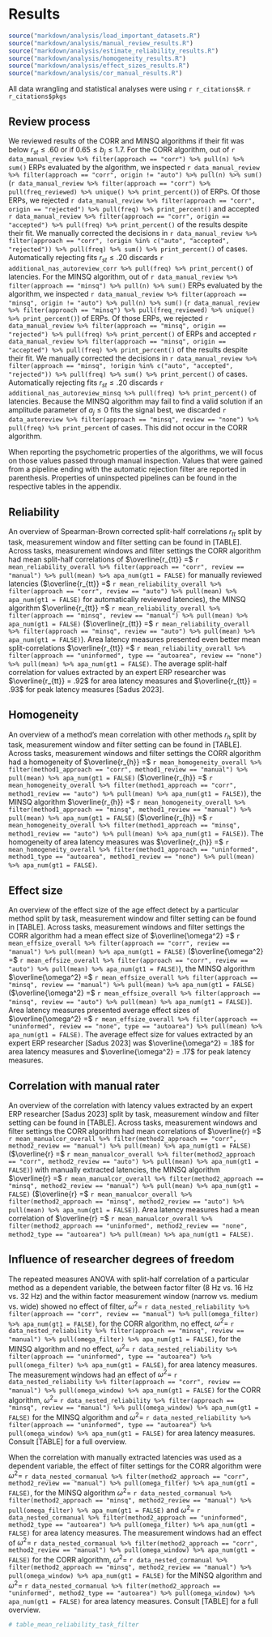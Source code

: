 # Results
```r
source("markdown/analysis/load_important_datasets.R")
source("markdown/analysis/manual_review_results.R")
source("markdown/analysis/estimate_reliability_results.R")
source("markdown/analysis/homogeneity_results.R")
source("markdown/analysis/effect_sizes_results.R")
source("markdown/analysis/cor_manual_results.R")
```

All data wrangling and statistical analyses were using `r r_citations$R`. `r r_citations$pkgs`

## Review process
We reviewed results of the CORR and MINSQ algorithms if their fit was below $r_{st} \le .60$ or if $0.65 \le b_j \le 1.7$. For the CORR algorithm, out of `r data_manual_review %>% filter(approach == "corr") %>% pull(n) %>% sum()` ERPs evaluated by the algorithm, we inspected `r data_manual_review %>% filter(approach == "corr", origin != "auto") %>% pull(n) %>% sum()` (`r data_manual_review %>% filter(approach == "corr") %>% pull(freq_reviewed) %>% unique() %>% print_percent()`) of ERPs. Of those ERPs, we rejected `r data_manual_review %>% filter(approach == "corr", origin == "rejected") %>% pull(freq) %>% print_percent()` and accepted `r data_manual_review %>% filter(approach == "corr", origin == "accepted") %>% pull(freq) %>% print_percent()` of the results despite their fit. We manually corrected the decisions in `r data_manual_review %>% filter(approach == "corr", !origin %in% c("auto", "accepted", "rejected")) %>% pull(freq) %>% sum() %>% print_percent()` of cases. Automatically rejecting fits $r_{st} \le .20$ discards `r additional_nas_autoreview_corr %>% pull(freq) %>% print_percent()` of latencies. For the MINSQ algorithm, out of `r data_manual_review %>% filter(approach == "minsq") %>% pull(n) %>% sum()` ERPs evaluated by the algorithm, we inspected `r data_manual_review %>% filter(approach == "minsq", origin != "auto") %>% pull(n) %>% sum()` (`r data_manual_review %>% filter(approach == "minsq") %>% pull(freq_reviewed) %>% unique() %>% print_percent()`) of ERPs. Of those ERPs, we rejected `r data_manual_review %>% filter(approach == "minsq", origin == "rejected") %>% pull(freq) %>% print_percent()` of ERPs and accepted `r data_manual_review %>% filter(approach == "minsq", origin == "accepted") %>% pull(freq) %>% print_percent()` of the results despite their fit. We manually corrected the decisions in `r data_manual_review %>% filter(approach == "minsq", !origin %in% c("auto", "accepted", "rejected")) %>% pull(freq) %>% sum() %>% print_percent()` of cases. Automatically rejecting fits $r_{st} \le .20$ discards `r additional_nas_autoreview_minsq %>% pull(freq) %>% print_percent()` of latencies. Because the MINSQ algorithm may fail to find a valid solution if an amplitude parameter of $a_j \le 0$ fits the signal best, we discarded `r data_autoreview %>% filter(approach == "minsq", review == "none") %>% pull(freq) %>% print_percent` of cases. This did not occur in the CORR algorithm.

When reporting the psychometric properties of the algorithms, we will focus on those values passed through manual inspection. Values that were gained from a pipeline ending with the automatic rejection filter are reported in parenthesis. Properties of uninspected pipelines can be found in the respective tables in the appendix.

## Reliability
An overview of Spearman-Brown corrected split-half correlations $r_{tt}$ split by task, measurement window and filter setting can be found in [TABLE]. Across tasks, measurement windows and filter settings the CORR algorithm had mean split-half correlations of $\overline{r_{tt}} =$ `r mean_reliability_overall %>% filter(approach == "corr", review == "manual") %>% pull(mean) %>% apa_num(gt1 = FALSE)` for manually reviewed latencies ($\overline{r_{tt}} =$ `r mean_reliability_overall %>% filter(approach == "corr", review == "auto") %>% pull(mean) %>% apa_num(gt1 = FALSE)` for automatically reviewed latencies), the MINSQ algorithm $\overline{r_{tt}} =$ `r mean_reliability_overall %>% filter(approach == "minsq", review == "manual") %>% pull(mean) %>% apa_num(gt1 = FALSE)` ($\overline{r_{tt}} =$ `r mean_reliability_overall %>% filter(approach == "minsq", review == "auto") %>% pull(mean) %>% apa_num(gt1 = FALSE)`). Area latency measures presented even better mean split-correlations $\overline{r_{tt}} =$ `r mean_reliability_overall %>% filter(approach == "uninformed", type == "autoarea", review == "none") %>% pull(mean) %>% apa_num(gt1 = FALSE)`. The average split-half correlation for values extracted by an expert ERP researcher was $\overline{r_{tt}} = .92$ for area latency measures and $\overline{r_{tt}} = .93$ for peak latency measures [Sadus 2023].
<!-- Here, I looked at the table 3 in Sadus et al. 2023, averaging values for 8Hz, 16Hz and 32Hz condition -->

## Homogeneity
An overview of a method's mean correlation with other methods $r_h$ split by task, measurement window and filter setting can be found in [TABLE]. Across tasks, measurement windows and filter settings the CORR algorithm had a homogeneity of $\overline{r_{h}} =$ `r mean_homogeneity_overall %>% filter(method1_approach == "corr", method1_review == "manual") %>% pull(mean) %>% apa_num(gt1 = FALSE)` ($\overline{r_{h}} =$ `r mean_homogeneity_overall %>% filter(method1_approach == "corr", method1_review == "auto") %>% pull(mean) %>% apa_num(gt1 = FALSE)`), the MINSQ algorithm $\overline{r_{h}} =$ `r mean_homogeneity_overall %>% filter(method1_approach == "minsq", method1_review == "manual") %>% pull(mean) %>% apa_num(gt1 = FALSE)` ($\overline{r_{h}} =$ `r mean_homogeneity_overall %>% filter(method1_approach == "minsq", method1_review == "auto") %>% pull(mean) %>% apa_num(gt1 = FALSE)`). The homogeneity of area latency measures was $\overline{r_{h}} =$ `r mean_homogeneity_overall %>% filter(method1_approach == "uninformed", method1_type == "autoarea", method1_review == "none") %>% pull(mean) %>% apa_num(gt1 = FALSE)`.

## Effect size
An overview of the effect size of the age effect detect by a particular method split by task, measurement window and filter setting can be found in [TABLE]. Across tasks, measurement windows and filter settings the CORR algorithm had a mean effect size of $\overline{\omega^2} =$ `r mean_effsize_overall %>% filter(approach == "corr", review == "manual") %>% pull(mean) %>% apa_num(gt1 = FALSE)` ($\overline{\omega^2} =$ `r mean_effsize_overall %>% filter(approach == "corr", review == "auto") %>% pull(mean) %>% apa_num(gt1 = FALSE)`), the MINSQ algorithm $\overline{\omega^2} =$ `r mean_effsize_overall %>% filter(approach == "minsq", review == "manual") %>% pull(mean) %>% apa_num(gt1 = FALSE)` ($\overline{\omega^2} =$ `r mean_effsize_overall %>% filter(approach == "minsq", review == "auto") %>% pull(mean) %>% apa_num(gt1 = FALSE)`). Area latency measures presented average effect sizes of $\overline{\omega^2} =$ `r mean_effsize_overall %>% filter(approach == "uninformed", review == "none", type == "autoarea") %>% pull(mean) %>% apa_num(gt1 = FALSE)`. The average effect size for values extracted by an expert ERP researcher [Sadus 2023] was $\overline{\omega^2} = .18$ for area latency measures and $\overline{\omega^2} = .17$ for peak latency measures.
<!-- Here, I looked at the table 3 in Sadus et al. 2023, averaging values for 8Hz, 16Hz and 32Hz condition -->

## Correlation with manual rater
An overview of the correlation with latency values extracted by an expert ERP researcher [Sadus 2023] split by task, measurement window and filter setting can be found in [TABLE]. Across tasks, measurement windows and filter settings the CORR algorithm had mean correlations of $\overline{r} =$ `r mean_manualcor_overall %>% filter(method2_approach == "corr", method2_review == "manual") %>% pull(mean) %>% apa_num(gt1 = FALSE)` ($\overline{r} =$ `r mean_manualcor_overall %>% filter(method2_approach == "corr", method2_review == "auto") %>% pull(mean) %>% apa_num(gt1 = FALSE)`) with manually extracted latencies, the MINSQ algorithm $\overline{r} =$ `r mean_manualcor_overall %>% filter(method2_approach == "minsq", method2_review == "manual") %>% pull(mean) %>% apa_num(gt1 = FALSE)` ($\overline{r} =$ `r mean_manualcor_overall %>% filter(method2_approach == "minsq", method2_review == "auto") %>% pull(mean) %>% apa_num(gt1 = FALSE)`). Area latency measures had a mean correlation of $\overline{r} =$ `r mean_manualcor_overall %>% filter(method2_approach == "uninformed", method2_review == "none", method2_type == "autoarea") %>% pull(mean) %>% apa_num(gt1 = FALSE)`.

## Influence of researcher degrees of freedom
The repeated measures ANOVA with split-half correlation of a particular method as a dependent variable, the between factor filter (8 Hz vs. 16 Hz vs. 32 Hz) and the within factor measurement window (narrow vs. medium vs. wide) showed no effect of filter, $\omega^2 =$ `r data_nested_reliability %>% filter(approach == "corr", review == "manual") %>% pull(omega_filter) %>% apa_num(gt1 = FALSE)`, for the CORR algorithm, no effect, $\omega^2 =$ `r data_nested_reliability %>% filter(approach == "minsq", review == "manual") %>% pull(omega_filter) %>% apa_num(gt1 = FALSE)`, for the MINSQ algorithm and no effect, $\omega^2 =$ `r data_nested_reliability %>% filter(approach == "uninformed", type == "autoarea") %>% pull(omega_filter) %>% apa_num(gt1 = FALSE)`, for area latency measures. The measurement windows had an effect of $\omega^2 =$ `r data_nested_reliability %>% filter(approach == "corr", review == "manual") %>% pull(omega_window) %>% apa_num(gt1 = FALSE)` for the CORR algorithm, $\omega^2 =$ `r data_nested_reliability %>% filter(approach == "minsq", review == "manual") %>% pull(omega_window) %>% apa_num(gt1 = FALSE)` for the MINSQ algorithm and $\omega^2 =$ `r data_nested_reliability %>% filter(approach == "uninformed", type == "autoarea") %>% pull(omega_window) %>% apa_num(gt1 = FALSE)` for area latency measures. Consult [TABLE] for a full overview.

When the correlation with manually extracted latencies was used as a dependent variable, the effect of filter settings for the CORR algorithm were $\omega^2 =$ `r data_nested_cormanual %>% filter(method2_approach == "corr", method2_review == "manual") %>% pull(omega_filter) %>% apa_num(gt1 = FALSE)`, for the MINSQ algorithm $\omega^2 =$ `r data_nested_cormanual %>% filter(method2_approach == "minsq", method2_review == "manual") %>% pull(omega_filter) %>% apa_num(gt1 = FALSE)` and $\omega^2 =$ `r data_nested_cormanual %>% filter(method2_approach == "uninformed", method2_type == "autoarea") %>% pull(omega_filter) %>% apa_num(gt1 = FALSE)` for area latency measures. The measurement windows had an effect of $\omega^2 =$ `r data_nested_cormanual %>% filter(method2_approach == "corr", method2_review == "manual") %>% pull(omega_window) %>% apa_num(gt1 = FALSE)` for the CORR algorithm, $\omega^2 =$ `r data_nested_cormanual %>% filter(method2_approach == "minsq", method2_review == "manual") %>% pull(omega_window) %>% apa_num(gt1 = FALSE)` for the MINSQ algorithm and $\omega^2 =$ `r data_nested_cormanual %>% filter(method2_approach == "uninformed", method2_type == "autoarea") %>% pull(omega_window) %>% apa_num(gt1 = FALSE)` for area latency measures. Consult [TABLE] for a full overview.

```r
# table_mean_reliability_task_filter
```

